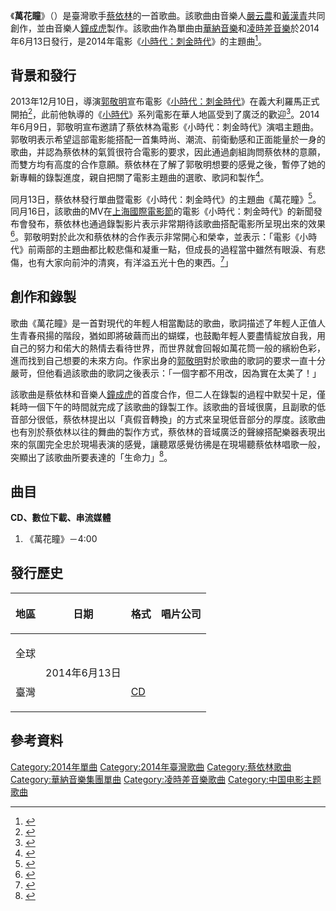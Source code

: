 {{Infobox song
| name       = 萬花瞳
| cover      = Jolin Tsai - Kaleidoscope.jpg
| type       = single
| artist     = [[蔡依林|蔡依林]]
| released   = {{Start date|2014|6|13}}
| genre      = [[流行_(音樂類型)|流行]]
| length     = {{Duration|m=4|s=0}}
| label      = {{Plainlist|
* [[華納音樂_(台灣)|華納音樂]]
* [[凌時差音樂|凌時差音樂]]
}}
| composer   = [[阿沁|黃漢青]]
| lyricist   = [[嚴云農|嚴云農]]
| producer   = [[鍾成虎|鍾成虎]]
| prev_title = [[旅程_(蔡依林歌曲)|旅程]]
| prev_year  = 2013
| next_title = [[電話皇后|電話皇后]]
| next_year  = 2014
| misc       = {{External music video|1={{YouTube|KxPCwwpo8No|《萬花瞳》}}}}
}}

《'''萬花瞳'''》（{{Lang-en|'''Kaleidoscope'''}}）是臺灣歌手[[蔡依林|蔡依林]]的一首歌曲。該歌曲由音樂人[[嚴云農|嚴云農]]和[[阿沁|黃漢青]]共同創作，並由音樂人[[鍾成虎|鐘成虎]]製作。該歌曲作為單曲由[[華納音樂_(台灣)|華納音樂]]和[[凌時差音樂|凌時差音樂]]於2014年6月13日發行，是2014年電影《[[小時代：刺金時代|小時代：刺金時代]]》的主題曲<ref>{{Cite web|title=蔡依林唱《小时代3》主题曲《万花瞳》|url=http://ent.sina.com.cn/y/2014-06-10/11534156113.shtml|access-date=2021-07-17|work=ent.sina.com.cn|archive-date=2020-08-07|archive-url=https://web.archive.org/web/20200807003630/http://ent.sina.com.cn/y/2014-06-10/11534156113.shtml|dead-url=no}}</ref>。

== 背景和發行 ==
2013年12月10日，導演[[郭敬明|郭敬明]]宣布電影《[[小時代：刺金時代|小時代：刺金時代]]》在義大利羅馬正式開拍<ref>{{Cite web|title=《小时代3》开机 三女主齐聚独缺林萧|url=http://ent.sina.com.cn/m/c/2013-12-11/04264058270.shtml|accessdate=2016-10-31|work=ent.sina.com.cn|archive-date=2019-08-14|archive-url=https://web.archive.org/web/20190814203800/http://ent.sina.com.cn/m/c/2013-12-11/04264058270.shtml|dead-url=no}}</ref>，此前他執導的《[[小时代系列电影|小時代]]》系列電影在華人地區受到了廣泛的歡迎<ref>{{Cite news|url=http://ent.sina.com.cn/m/c/2013-06-28/12583952270.shtml|title=《小时代》首日7100万破多项国产片纪录|accessdate=2016-10-31|archive-date=2019-08-14|archive-url=https://web.archive.org/web/20190814142228/http://ent.sina.com.cn/m/c/2013-06-28/12583952270.shtml|dead-url=no}}</ref>。2014年6月9日，郭敬明宣布邀請了蔡依林為電影《小時代：刺金時代》演唱主題曲。郭敬明表示希望這部電影能搭配一首集時尚、潮流、前衛動感和正面能量於一身的歌曲，并認為蔡依林的氣質很符合電影的要求，因此通過劇組詢問蔡依林的意願，而雙方均有高度的合作意願。蔡依林在了解了郭敬明想要的感覺之後，暫停了她的新專輯的錄製進度，親自把關了電影主題曲的選歌、歌詞和製作<ref>{{Cite web|title=《小时代3》曝主海报 天后蔡依林献唱主题曲-搜狐娱乐|url=https://yule.sohu.com/20140609/n400618191.shtml|access-date=2021-07-17|work=yule.sohu.com|archive-date=2021-07-14|archive-url=https://web.archive.org/web/20210714151217/https://yule.sohu.com/20140609/n400618191.shtml|dead-url=no}}</ref>。

同月13日，蔡依林發行單曲暨電影《小時代：刺金時代》的主題曲《萬花瞳》<ref>{{Cite news|url=http://ent.sina.com.cn/y/2014-06-10/11534156113.shtml|title=蔡依林唱《小时代3》主题曲《万花瞳》|accessdate=2016-11-01|archive-date=2020-08-07|archive-url=https://web.archive.org/web/20200807003630/http://ent.sina.com.cn/y/2014-06-10/11534156113.shtml|dead-url=no}}</ref>。同月16日，該歌曲的MV在[[上海国际电影节|上海國際電影節]]的電影《小時代：刺金時代》的新聞發布會發布，蔡依林也通過錄製影片表示非常期待該歌曲搭配電影所呈現出來的效果<ref>{{Cite web|title=《小时代3》曝蔡依林MV 郭敬明避谈韩寒 _文娱滚动 _南方网|url=https://web.archive.org/web/20161101103543/http://ent.southcn.com/8/2014-06/17/content_102197735.htm|access-date=2021-07-17|date=2016-11-01|work=web.archive.org}}</ref>。郭敬明對於此次和蔡依林的合作表示非常開心和榮幸，並表示：「電影《小時代》前兩部的主題曲都比較悲傷和凝重一點，但成長的過程當中雖然有眼淚、有悲傷，也有大家向前沖的清爽，有洋溢五光十色的東西。<ref>{{Cite web|title=《小时代3》曝蔡依林MV 杨幂首发声柯震东搞怪 -搜狐娱乐|url=https://yule.sohu.com/20140617/n400944583.shtml|access-date=2021-07-17|work=yule.sohu.com|archive-date=2021-07-17|archive-url=https://web.archive.org/web/20210717220048/https://yule.sohu.com/20140617/n400944583.shtml|dead-url=no}}</ref>」

== 創作和錄製 ==
歌曲《萬花瞳》是一首對現代的年輕人相當勵誌的歌曲，歌詞描述了年輕人正值人生青春飛揚的階段，猶如即將破繭而出的蝴蝶，也鼓勵年輕人要盡情綻放自我，用自己的努力和偌大的熱情去看待世界，而世界就會回報如萬花筒一般的繽紛色彩，進而找到自己想要的未來方向。作家出身的[[郭敬明|郭敬明]]對於歌曲的歌詞的要求一直十分嚴苛，但他看過該歌曲的歌詞之後表示：「一個字都不用改，因為實在太美了！」

該歌曲是蔡依林和音樂人[[鍾成虎|鐘成虎]]的首度合作，但二人在錄製的過程中默契十足，僅耗時一個下午的時間就完成了該歌曲的錄製工作。該歌曲的音域很廣，且副歌的低音部分很低，蔡依林提出以「真假音轉換」的方式來呈現低音部分的厚度。該歌曲也有別於蔡依林以往的舞曲的製作方式，蔡依林的音域廣泛的聲線搭配樂器表現出來的氛圍完全忠於現場表演的感覺，讓聽眾感覺彷彿是在現場聽蔡依林唱歌一般，突顯出了該歌曲所要表達的「生命力」<ref>{{Cite web|title=蔡依林献唱《小时代3》主题曲 将发新专辑|url=https://www.163.com/ent/article/9UCDDV6S00031H0O.html|access-date=2021-07-17|date=2014-06-10|last=网易|work=www.163.com|archive-date=2021-07-11|archive-url=https://web.archive.org/web/20210711075259/https://www.163.com/ent/article/9UCDDV6S00031H0O.html|dead-url=no}}</ref>。

== 曲目 ==
'''CD、數位下載、串流媒體'''
# 《萬花瞳》－4:00

== 發行歷史 ==
{| class="wikitable"
!地區
!日期
!格式
!唱片公司
|-
|全球
| rowspan="2" |2014年6月13日
|{{Flatlist|
* [[數位音樂下載|數位下載]]
* [[流媒体|串流媒體]]
}}
| rowspan="2" |{{Flatlist|
* [[華納音樂_(台灣)|華納音樂]]
* [[凌時差音樂|凌時差音樂]]
}}
|-
|臺灣
|[[雷射唱片|CD]]
|}

== 參考資料 ==
{{Reflist|30em}}

{{蔡依林歌曲}}

[[Category:2014年單曲|Category:2014年單曲]]
[[Category:2014年臺灣歌曲|Category:2014年臺灣歌曲]]
[[Category:蔡依林歌曲|Category:蔡依林歌曲]]
[[Category:華納音樂集團單曲|Category:華納音樂集團單曲]]
[[Category:凌時差音樂歌曲|Category:凌時差音樂歌曲]]
[[Category:中国电影主题歌曲|Category:中国电影主题歌曲]]